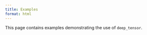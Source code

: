 ```yaml
---
title: Examples
format: html
---
```


This page contains examples demonstrating the use of $\texttt{deep\_tensor}$.